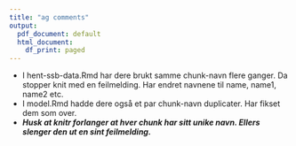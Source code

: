 ```yaml
---
title: "ag comments"
output:
  pdf_document: default
  html_document:
    df_print: paged
---
```


-   I hent-ssb-data.Rmd har dere brukt samme chunk-navn flere ganger. Da stopper knit med en feilmelding. Har endret navnene til name, name1, name2 etc.
-   I model.Rmd hadde dere også et par chunk-navn duplicater. Har fikset dem som over.
-   ***Husk at knitr forlanger at hver chunk har sitt unike navn. Ellers slenger den ut en sint feilmelding.***
